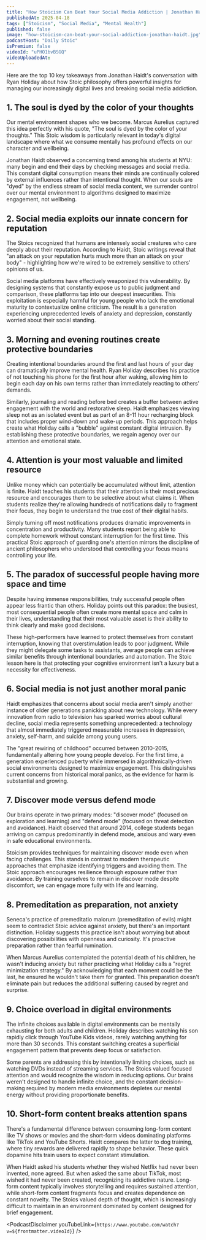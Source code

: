 ```yaml
---
title: "How Stoicism Can Beat Your Social Media Addiction | Jonathan Haidt"
publishedAt: 2025-04-18
tags: ["Stoicism", "Social Media", "Mental Health"]
published: false
image: "how-stoicism-can-beat-your-social-addiction-jonathan-haidt.jpg"
podcastHost: "Daily Stoic"
isPremium: false
videoId: "uPHO1bvBSGQ"
videoUploadedAt:
---
```



<PodcastSummaryPageLayout frontmatter={frontmatter}>

Here are the top 10 key takeaways from Jonathan Haidt's conversation with Ryan Holiday about how Stoic philosophy offers powerful insights for managing our increasingly digital lives and breaking social media addiction.

## 1. The soul is dyed by the color of your thoughts

Our mental environment shapes who we become. Marcus Aurelius captured this idea perfectly with his quote, "The soul is dyed by the color of your thoughts." This Stoic wisdom is particularly relevant in today's digital landscape where what we consume mentally has profound effects on our character and wellbeing.

Jonathan Haidt observed a concerning trend among his students at NYU: many begin and end their days by checking messages and social media. This constant digital consumption means their minds are continually colored by external influences rather than intentional thought. When our souls are "dyed" by the endless stream of social media content, we surrender control over our mental environment to algorithms designed to maximize engagement, not wellbeing.

## 2. Social media exploits our innate concern for reputation

The Stoics recognized that humans are intensely social creatures who care deeply about their reputation. According to Haidt, Stoic writings reveal that "an attack on your reputation hurts much more than an attack on your body" - highlighting how we're wired to be extremely sensitive to others' opinions of us.

Social media platforms have effectively weaponized this vulnerability. By designing systems that constantly expose us to public judgment and comparison, these platforms tap into our deepest insecurities. This exploitation is especially harmful for young people who lack the emotional maturity to contextualize online criticism. The result is a generation experiencing unprecedented levels of anxiety and depression, constantly worried about their social standing.

## 3. Morning and evening routines create protective boundaries

Creating intentional boundaries around the first and last hours of your day can dramatically improve mental health. Ryan Holiday describes his practice of not touching his phone for the first hour after waking, allowing him to begin each day on his own terms rather than immediately reacting to others' demands.

Similarly, journaling and reading before bed creates a buffer between active engagement with the world and restorative sleep. Haidt emphasizes viewing sleep not as an isolated event but as part of an 8-11 hour recharging block that includes proper wind-down and wake-up periods. This approach helps create what Holiday calls a "bubble" against constant digital intrusion. By establishing these protective boundaries, we regain agency over our attention and emotional state.

## 4. Attention is your most valuable and limited resource

Unlike money which can potentially be accumulated without limit, attention is finite. Haidt teaches his students that their attention is their most precious resource and encourages them to be selective about what claims it. When students realize they're allowing hundreds of notifications daily to fragment their focus, they begin to understand the true cost of their digital habits.

Simply turning off most notifications produces dramatic improvements in concentration and productivity. Many students report being able to complete homework without constant interruption for the first time. This practical Stoic approach of guarding one's attention mirrors the discipline of ancient philosophers who understood that controlling your focus means controlling your life.

## 5. The paradox of successful people having more space and time

Despite having immense responsibilities, truly successful people often appear less frantic than others. Holiday points out this paradox: the busiest, most consequential people often create more mental space and calm in their lives, understanding that their most valuable asset is their ability to think clearly and make good decisions.

These high-performers have learned to protect themselves from constant interruption, knowing that overstimulation leads to poor judgment. While they might delegate some tasks to assistants, average people can achieve similar benefits through intentional boundaries and automation. The Stoic lesson here is that protecting your cognitive environment isn't a luxury but a necessity for effectiveness.

## 6. Social media is not just another moral panic

Haidt emphasizes that concerns about social media aren't simply another instance of older generations panicking about new technology. While every innovation from radio to television has sparked worries about cultural decline, social media represents something unprecedented: a technology that almost immediately triggered measurable increases in depression, anxiety, self-harm, and suicide among young users.

The "great rewiring of childhood" occurred between 2010-2015, fundamentally altering how young people develop. For the first time, a generation experienced puberty while immersed in algorithmically-driven social environments designed to maximize engagement. This distinguishes current concerns from historical moral panics, as the evidence for harm is substantial and growing.

## 7. Discover mode versus defend mode

Our brains operate in two primary modes: "discover mode" (focused on exploration and learning) and "defend mode" (focused on threat detection and avoidance). Haidt observed that around 2014, college students began arriving on campus predominantly in defend mode, anxious and wary even in safe educational environments.

Stoicism provides techniques for maintaining discover mode even when facing challenges. This stands in contrast to modern therapeutic approaches that emphasize identifying triggers and avoiding them. The Stoic approach encourages resilience through exposure rather than avoidance. By training ourselves to remain in discover mode despite discomfort, we can engage more fully with life and learning.

## 8. Premeditation as preparation, not anxiety

Seneca's practice of premeditatio malorum (premeditation of evils) might seem to contradict Stoic advice against anxiety, but there's an important distinction. Holiday suggests this practice isn't about worrying but about discovering possibilities with openness and curiosity. It's proactive preparation rather than fearful rumination.

When Marcus Aurelius contemplated the potential death of his children, he wasn't inducing anxiety but rather practicing what Holiday calls a "regret minimization strategy." By acknowledging that each moment could be the last, he ensured he wouldn't take them for granted. This preparation doesn't eliminate pain but reduces the additional suffering caused by regret and surprise.

## 9. Choice overload in digital environments

The infinite choices available in digital environments can be mentally exhausting for both adults and children. Holiday describes watching his son rapidly click through YouTube Kids videos, rarely watching anything for more than 30 seconds. This constant switching creates a superficial engagement pattern that prevents deep focus or satisfaction.

Some parents are addressing this by intentionally limiting choices, such as watching DVDs instead of streaming services. The Stoics valued focused attention and would recognize the wisdom in reducing options. Our brains weren't designed to handle infinite choice, and the constant decision-making required by modern media environments depletes our mental energy without providing proportionate benefits.

## 10. Short-form content breaks attention spans

There's a fundamental difference between consuming long-form content like TV shows or movies and the short-form videos dominating platforms like TikTok and YouTube Shorts. Haidt compares the latter to dog training, where tiny rewards are delivered rapidly to shape behavior. These quick dopamine hits train users to expect constant stimulation.

When Haidt asked his students whether they wished Netflix had never been invented, none agreed. But when asked the same about TikTok, most wished it had never been created, recognizing its addictive nature. Long-form content typically involves storytelling and requires sustained attention, while short-form content fragments focus and creates dependence on constant novelty. The Stoics valued depth of thought, which is increasingly difficult to maintain in an environment dominated by content designed for brief engagement.

<PodcastDisclaimer
  youTubeLink={`https://www.youtube.com/watch?v=${frontmatter.videoId}`}
/>

</PodcastSummaryPageLayout>
